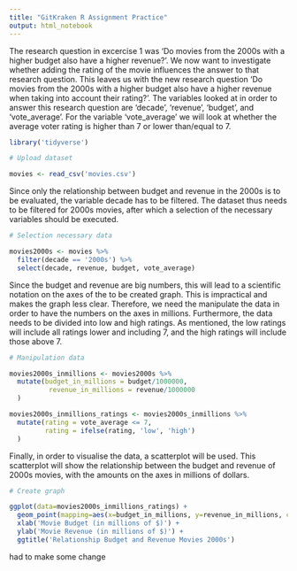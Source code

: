 ---
title: "GitKraken R Assignment Practice"
output: html_notebook
---

The research question in excercise 1 was ‘Do movies from the 2000s with a higher budget also have a higher revenue?’. We now want to investigate whether adding the rating of the movie influences the answer to that research question. This leaves us with the new research question ‘Do movies from the 2000s with a higher budget also have a higher revenue when taking into account their rating?’. The variables looked at in order to answer this research question are ‘decade’, ‘revenue’, ‘budget’, and ‘vote_average’. For the variable ‘vote_average’ we will look at whether the average voter rating is higher than 7 or lower than/equal to 7.

```{r}
library('tidyverse')
```

```{r}
# Upload dataset

movies <- read_csv('movies.csv')
```

Since only the relationship between budget and revenue in the 2000s is to be evaluated, the variable decade has to be filtered. The dataset thus needs to be filtered for 2000s movies, after which a selection of the necessary variables should be executed. 

```{r}
# Selection necessary data

movies2000s <- movies %>%
  filter(decade == '2000s') %>%
  select(decade, revenue, budget, vote_average)
```

Since the budget and revenue are big numbers, this will lead to a scientific notation on the axes of the to be created graph. This is impractical and makes the graph less clear. Therefore, we need the manipulate the data in order to have the numbers on the axes in millions. Furthermore, the data needs to be divided into low and high ratings. As mentioned, the low ratings will include all ratings lower and including 7, and the high ratings will include those above 7. 

```{r}
# Manipulation data

movies2000s_inmillions <- movies2000s %>%
  mutate(budget_in_millions = budget/1000000,
          revenue_in_millions = revenue/1000000
  )

movies2000s_inmillions_ratings <- movies2000s_inmillions %>%
  mutate(rating = vote_average <= 7, 
         rating = ifelse(rating, 'low', 'high')
  )
```

Finally, in order to visualise the data, a scatterplot will be used. This scatterplot will show the relationship between the budget and revenue of 2000s movies, with the amounts on the axes in millions of dollars. 

```{r}
# Create graph

ggplot(data=movies2000s_inmillions_ratings) +
  geom_point(mapping=aes(x=budget_in_millions, y=revenue_in_millions, colour=rating)) +
  xlab('Movie Budget (in millions of $)') +
  ylab('Movie Revenue (in millions of $)') +
  ggtitle('Relationship Budget and Revenue Movies 2000s')
```

had to make some change